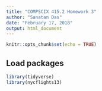 ```yaml
---
title: "COMPSCIX 415.2 Homework 3"
author: "Sanatan Das"
date: "February 17, 2018"
output: html_document
---
```


```r
knitr::opts_chunk$set(echo = TRUE)
```

## Load packages
```r
library(tidyverse)
library(nycflights13)
```